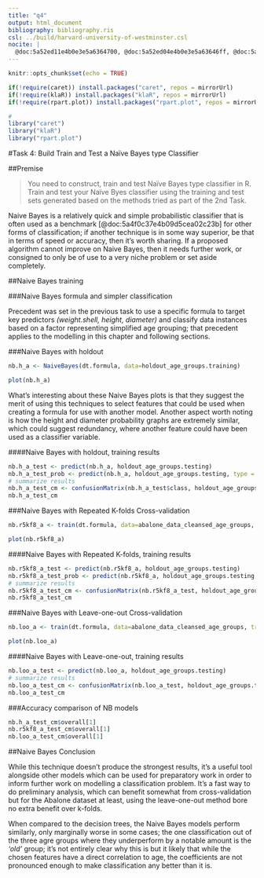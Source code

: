 ```yaml
---
title: "q4"
output: html_document
bibliography: bibliography.ris
csl: ../build/harvard-university-of-westminster.csl
nocite: | 
  @doc:5a52ed11e4b0e3e5a6364700, @doc:5a52ed04e4b0e3e5a63646ff, @doc:5a52ebfbe4b01d3dd55667a6, @doc:5a52e013e4b02942103f7fc1, @doc:5a52de2be4b01d3dd55666a1, @doc:5a52ddf0e4b0e3e5a63645e4, @doc:5a52ddd8e4b02942103f7f9c, @doc:5a52dd8ce4b0eeb35a4a1e8c, @doc:5a52dd7be4b08e15c00cdc97, @doc:5a52dc89e4b02942103f7f82, @doc:5a52dc77e4b02942103f7f81, @doc:5a52ca43e4b02942103f7d57, @doc:5a52c93ce4b02942103f7d43, @doc:5a5192fbe4b02942103f2d47, @doc:5a4f0c37e4b09d5cea02c23b, @doc:5a4edbf5e4b0ac315a55bfc7, @doc:5a4ec6f3e4b020410252c182, @doc:5a4ec56ae4b0062b162abbf0, @doc:5a4ec538e4b0ac315a55beae, @doc:5a4eba0ee4b020410252c08d, @doc:5a4e5a3ae4b09d5cea02a9a9, @doc:5a4db356e4b0ac315a5583fc, @doc:5a4db301e4b0c2a8b20cd934, @doc:5a4db27ee4b0c2a8b20cd927, @doc:5a4da870e4b0c2a8b20cd807, @doc:5a4c434ae4b0204102524624, @doc:5a4c3ba6e4b0ac315a552aac, @doc:5a4c3b69e4b0ac315a552aa8, @doc:5a4c395ce4b0c2a8b20c9406, @doc:5a4c2612e4b01d3b9773f835, @doc:5a4c1f06e4b0c2a8b20c917c, @doc:5a4bd8d3e4b09d5cea022500, @doc:5a4bd7bbe4b0062b162a30a0, @doc:5a4b8c54e4b09d5cea020a62, @doc:5a4b8c05e4b0c2a8b20c5456, @doc:5a4b82e4e4b0062b162a126c, @doc:5a458a17e4b022cc4f774122, @doc:5a458724e4b000cfec287c20, @doc:5a4582c4e4b02eb8a444a227, @doc:5a458258e4b022cc4f773fdd, @doc:5a457f22e4b022cc4f773f51, @doc:5a457cf1e4b06a7ca331608d
---
```


```r
knitr::opts_chunk$set(echo = TRUE)
```


```r
if(!require(caret)) install.packages("caret", repos = mirrorUrl)
if(!require(klaR)) install.packages("klaR", repos = mirrorUrl)
if(!require(rpart.plot)) install.packages("rpart.plot", repos = mirrorUrl)

#
library("caret")
library("klaR")
library("rpart.plot")
```

<section>

#Task 4: Build Train and Test a Naïve Bayes type Classifier

##Premise

>You need to construct, train and test Naïve Bayes type classifier in R. Train and test your Naïve Byes classifier using the training and test sets generated based on the methods tried as part of the 2nd Task.

<!--
• Building of Naïve Bayes type classifier in R 4
• Training of Naïve Bayes type classifier in R 5
• Testing of Naïve Bayes type classifier in R 6
-->

Naive Bayes is a relatively quick and simple probabilistic classifier that is often used as a benchmark [@doc:5a4f0c37e4b09d5cea02c23b] for other forms of classification; if another technique is in some way superior, be that in terms of speed or accuracy, then it's worth sharing. If a proposed algorithm cannot improve on Naive Bayes, then it needs further work, or consigned to only be of use to a very niche problem or set aside completely.

##Naive Bayes training

###Naive Bayes formula and simpler classification

Precedent was set in the previous task to use a specific formula to target key predictors _(weight.shell, height, diameter)_ and classify data instances based on a factor representing simplified age grouping; that precedent applies to the modelling in this chapter and following sections.

###Naive Bayes with holdout

```r
nb.h_a <- NaiveBayes(dt.formula, data=holdout_age_groups.training)
```

```r
plot(nb.h_a)
```

What's interesting about these Naive Bayes plots is that they suggest the merit of using this techniques to select features that could be used when creating a formula for use with another model. Another aspect worth noting is how the height and diameter probability graphs are extremely similar, which could suggest redundancy, where another feature could have been used as a classifier variable.

####Naive Bayes with holdout, training results

```r
nb.h_a_test <- predict(nb.h_a, holdout_age_groups.testing)
nb.h_a_test_prob <- predict(nb.h_a, holdout_age_groups.testing, type = "prob")
# summarize results
nb.h_a_test_cm <- confusionMatrix(nb.h_a_test$class, holdout_age_groups.testing$age_group)
nb.h_a_test_cm
```

###Naive Bayes with Repeated K-folds Cross-validation

```r
nb.r5kf8_a <- train(dt.formula, data=abalone_data_cleansed_age_groups, trControl = cv.train_control_8_5, method="nb")
```

```r
plot(nb.r5kf8_a)
```

####Naive Bayes with Repeated K-folds, training results

```r
nb.r5kf8_a_test <- predict(nb.r5kf8_a, holdout_age_groups.testing)
nb.r5kf8_a_test_prob <- predict(nb.r5kf8_a, holdout_age_groups.testing, type = "prob")
# summarize results
nb.r5kf8_a_test_cm <- confusionMatrix(nb.r5kf8_a_test, holdout_age_groups.testing$age_group)
nb.r5kf8_a_test_cm
```

###Naive Bayes with Leave-one-out Cross-validation

```r
nb.loo_a <- train(dt.formula, data=abalone_data_cleansed_age_groups, trControl = loocv.train_control, method="nb")
```

```r
plot(nb.loo_a)
```

####Naive Bayes with Leave-one-out, training results

```r
nb.loo_a_test <- predict(nb.loo_a, holdout_age_groups.testing)
# summarize results
nb.loo_a_test_cm <- confusionMatrix(nb.loo_a_test, holdout_age_groups.testing$age_group)
nb.loo_a_test_cm
```

###Accuracy comparison of NB models


```r
nb.h_a_test_cm$overall[1]
nb.r5kf8_a_test_cm$overall[1]
nb.loo_a_test_cm$overall[1]
```

##Naive Bayes Conclusion

While this technique doesn't produce the strongest results, it's a useful tool alongside other models which can be used for preparatory work in order to inform further work on modelling a classification problem. It's a fast way to do preliminary analysis, which can benefit somewhat from cross-validation but for the Abalone dataset at least, using the leave-one-out method bore no extra benefit over k-folds.

When compared to the decision trees, the Naive Bayes models perform similarly, only marginally worse in some cases; the one classification out of the three agre groups where they underperform by a notable amount is the _'old'_ group; it's not entirely clear why this is but it likely that while the chosen features have a direct correlation to age, the coefficients are not pronounced enough to make classification any better than it is.

</section>
